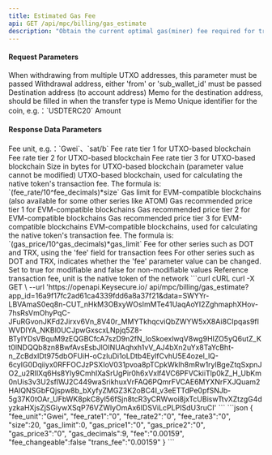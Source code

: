 ---
title: Estimated Gas Fee
api: GET /api/mpc/billing/gas_estimate
description: "Obtain the current optimal gas(miner) fee required for transfer by the network (estimated data, for reference only) ."
---

#### Request Parameters
<ParamField query="sub_wallet_id" type="integer">
    When withdrawing from multiple UTXO addresses, this parameter must be passed
</ParamField>
<ParamField query="from" type="string">
    Withdrawal address, either 'from' or 'sub_wallet_id' must be passed
</ParamField>
<ParamField query="to" type="string" required>
    Destination address (to account address)
</ParamField>
<ParamField query="memo" type="string">
    Memo for the destination address, should be filled in when the transfer type is Memo
</ParamField>
<ParamField query="symbol" type="string" required>
    Unique identifier for the coin, e.g.：`USDTERC20`
</ParamField>
<ParamField query="amount" type="string" required>
    Amount
</ParamField>


#### Response Data Parameters
<Expandable title="object">
    <ResponseField name="fee_unit" type="string">Fee unit, e.g.：`Gwei`、`sat/b`</ResponseField>
    <ResponseField name="fee_rate1" type="string">Fee rate tier 1 for UTXO-based blockchain</ResponseField>
    <ResponseField name="fee_rate2" type="string">Fee rate tier 2 for UTXO-based blockchain</ResponseField>
    <ResponseField name="fee_rate3" type="string">Fee rate tier 3 for UTXO-based blockchain</ResponseField>
    <ResponseField name="size" type="long">Size in bytes for UTXO-based blockchain (parameter value cannot be modified)</ResponseField>
<ResponseField name="fee_decimals" type="integer">UTXO-based blockchain, used for calculating the  native token's transaction fee. The formula is: `(fee_rate/10^fee_decimals)*size`</ResponseField>
<ResponseField name="gas_limit" type="long">Gas limit for EVM-compatible blockchains (also available for some other series like ATOM)</ResponseField>
<ResponseField name="gas_price1" type="string">Gas recommended price tier 1 for EVM-compatible blockchains</ResponseField>
<ResponseField name="gas_price2" type="string">Gas recommended price tier 2 for EVM-compatible blockchains</ResponseField>
<ResponseField name="gas_price3" type="string">Gas recommended price tier 3 for EVM-compatible blockchains</ResponseField>
<ResponseField name="gas_decimals" type="integer">EVM-compatible blockchains, used for calculating the  native token's transaction fee. The formula is: `(gas_price/10^gas_decimals)*gas_limit`</ResponseField>
    <ResponseField name="fee" type="string">Fee for other series such as DOT and TRX, using the 'fee' field for transaction fees</ResponseField>
    <ResponseField name="fee_changeable" type="bool">For other series such as DOT and TRX, indicates whether the 'fee' parameter value can be changed. Set to true for modifiable and false for non-modifiable values</ResponseField>
    <ResponseField name="trans_fee" type="integer">Reference transaction fee, unit is the native token of the network</ResponseField>
</Expandable>



<RequestExample>
  ```curl cURL
  curl -X GET \
  --url 'https://openapi.Keysecure.io/
api/mpc/billing/gas_estimate?app_id=16a9f17fc2ad61ca4339fdd6a8a37f21&data=SWYYr-LBVAmaS0eq8n-CUT_nHkM3OBxyWOsImMTe41UaqAoYI2ZghmaphXHov-7hsRsVmOhyPqC-JFuRGvonJKFd2Jirxv6Vn_8V40r_MMYTkhqcviQbZWYW5xX8Ai8CIpqas9fIWVDIYA_NKBl0UCJpwGxscxLNpjq5Z8-BTyIYDsVBquM9zEQGBCfcA7szD9n2fN_loSkoexlwqV8wg9HIZO5yQ6utZ_Kt0lNDQQb8zn8BwfAvsEsbJlOINUAqhxh1vV_AJ4bXn2uYx8TaYcBht-n_ZcBdxIDt975dbOFUiH-oCzIuDi1oLDtb4EylfCvhU5E4ozel_lQ-6cyIG0Dqiiyx0RFFOCJzPSXIoV031pvoa8pTCpkWklh8mRw1rylBgeZtqSxpnJO2_u2RIlXq6Hs8Yly9CmhIXaSrUgPir0h6xVxlf4VC6PFVCkiiTlp0kZ_H_UbKm0nUis3v3U2sflWJ2C449waSrikhuxVrFAQ6PQmrFVCAE6MYXNrFXJQuam2HAIQNSGbFQjspw8b_bXyfyZMGZ3K2oBC4I_v3eETTdPe0pfSNJb-5g37K0tOAr_UFbWK8pkC8yl56fSjn8tcR3yCRWwoi8jxTcUBiswTtvXZtzgG4dyzkaHXjsZjSGiywXSqP76VZWlyOmAx6IDSViLcPLPISdU3ruCI'
  ```
</RequestExample>



<ResponseExample>
```json
{
    "fee_unit":"Gwei",
    "fee_rate1":"0",
    "fee_rate2":"0",
    "fee_rate3":"0",
    "size":20,
    "gas_limit":0,
    "gas_price1":"0",
    "gas_price2":"0",
    "gas_price3":"0",
    "gas_decimals":9,
    "fee":"0.00159",
    "fee_changeable":false
    "trans_fee":"0.00159"
}
```
</ResponseExample>